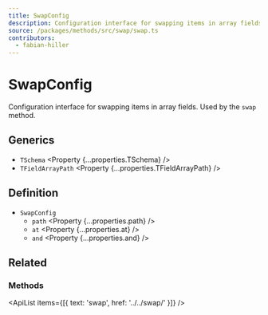 ```yaml
---
title: SwapConfig
description: Configuration interface for swapping items in array fields.
source: /packages/methods/src/swap/swap.ts
contributors:
  - fabian-hiller
---
```



# SwapConfig

Configuration interface for swapping items in array fields. Used by the `swap` method.

## Generics

- `TSchema` <Property {...properties.TSchema} />
- `TFieldArrayPath` <Property {...properties.TFieldArrayPath} />

## Definition

- `SwapConfig`
  - `path` <Property {...properties.path} />
  - `at` <Property {...properties.at} />
  - `and` <Property {...properties.and} />

## Related

### Methods

<ApiList items={[{ text: 'swap', href: '../../swap/' }]} />
